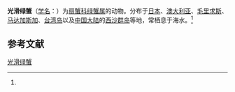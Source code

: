 {{Speciesbox
| name = 光滑绿蟹
| status = 
| status_system = 
| image = 
| genus = Chlorodiella
| species = laevissima
| authority = (Dana, 1852)<ref name='id11805'>{{cite web| url =http://www.bioinfo.cn/db05/BjdwSpecies.php?action=view&id=11805| title =光滑绿蟹| work =《中国动物物种编目数据库》| publisher =中国科学院微生物研究所| author =中国科学院动物研究所| accessdate =2009-04-28| deadurl =yes| archiveurl =https://web.archive.org/web/20160305105335/http://www.bioinfo.cn/db05/BjdwSpecies.php?action=view&id=11805| archivedate =2016-03-05}}</ref>
}}

'''光滑绿蟹'''（[[学名|学名]]：{{lang|la|''Chlorodiella laevissima''}}）为[[扇蟹科|扇蟹科]][[绿蟹属|绿蟹属]]的动物。分布于[[日本|日本]]、[[澳大利亚|澳大利亚]]、[[毛里求斯|毛里求斯]]、[[马达加斯加|马达加斯加]]、[[台湾岛|台湾岛]]以及[[中国大陆|中国大陆]]的[[西沙群岛|西沙群岛]]等地，常栖息于海水。<ref name='id11805'/>

== 参考文献 ==
{{reflist}}

{{Wikispecies|Chlorodiella laevissima}}
{{Taxonbar|from=Q6498949}}

[[Category:绿蟹属|光滑绿蟹]]


{{螃蟹小作品}}